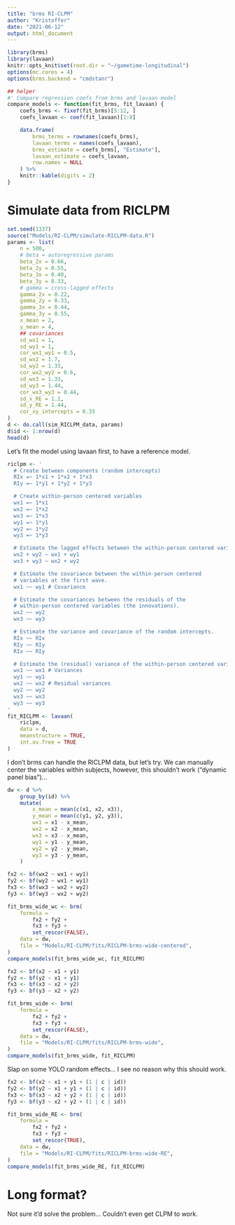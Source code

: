 ```yaml
---
title: "brms RI-CLPM"
author: "Kristoffer"
date: "2021-06-12"
output: html_document
---
```


```r
library(brms)
library(lavaan)
knitr::opts_knit$set(root.dir = "~/gametime-longitudinal")
options(mc.cores = 4)
options(brms.backend = "cmdstanr")

## helper
#' Compare regression coefs from brms and lavaan model
compare_models <- function(fit_brms, fit_lavaan) {
    coefs_brms <- fixef(fit_brms)[5:12, ]
    coefs_lavaan <- coef(fit_lavaan)[1:8]

    data.frame(
        brms_terms = rownames(coefs_brms), 
        lavaan_terms = names(coefs_lavaan),
        brms_estimate = coefs_brms[, "Estimate"],
        lavaan_estimate = coefs_lavaan,
        row.names = NULL
    ) %>%
    knitr::kable(digits = 2)
}

```


# Simulate data from RICLPM
```r
set.seed(1337)
source("Models/RI-CLPM/simulate-RICLPM-data.R")
params <- list(
    n = 500,
    # beta = autoregressive params
    beta_2x = 0.66,
    beta_2y = 0.55,
    beta_3x = 0.40,
    beta_3y = 0.33,
    # gamma = cross-lagged effects
    gamma_2x = 0.22,
    gamma_2y = 0.33,
    gamma_3x = 0.44,
    gamma_3y = 0.55,
    x_mean = 2,
    y_mean = 4,
    ## covariances
    sd_wx1 = 1,
    sd_wy1 = 1,
    cor_wx1_wy1 = 0.5,
    sd_wx2 = 1.7,
    sd_wy2 = 1.33,
    cor_wx2_wy2 = 0.6,
    sd_wx3 = 1.33,
    sd_wy3 = 1.44,
    cor_wx3_wy3 = 0.44,
    sd_x_RE = 1.2,
    sd_y_RE = 1.44,
    cor_xy_intercepts = 0.33
)
d <- do.call(sim_RICLPM_data, params)
d$id <- 1:nrow(d)
head(d)
```

Let's fit the model using lavaan first, to have a reference model.
```r
riclpm <- '
  # Create between components (random intercepts)
  RIx =~ 1*x1 + 1*x2 + 1*x3
  RIy =~ 1*y1 + 1*y2 + 1*y3

  # Create within-person centered variables
  wx1 =~ 1*x1
  wx2 =~ 1*x2
  wx3 =~ 1*x3
  wy1 =~ 1*y1
  wy2 =~ 1*y2
  wy3 =~ 1*y3

  # Estimate the lagged effects between the within-person centered variables.
  wx2 + wy2 ~ wx1 + wy1
  wx3 + wy3 ~ wx2 + wy2

  # Estimate the covariance between the within-person centered
  # variables at the first wave.
  wx1 ~~ wy1 # Covariance

  # Estimate the covariances between the residuals of the
  # within-person centered variables (the innovations).
  wx2 ~~ wy2
  wx3 ~~ wy3

  # Estimate the variance and covariance of the random intercepts.
  RIx ~~ RIx
  RIy ~~ RIy
  RIx ~~ RIy

  # Estimate the (residual) variance of the within-person centered variables.
  wx1 ~~ wx1 # Variances
  wy1 ~~ wy1
  wx2 ~~ wx2 # Residual variances
  wy2 ~~ wy2
  wx3 ~~ wx3
  wy3 ~~ wy3
'
fit_RICLPM <- lavaan(
    riclpm, 
    data = d, 
    meanstructure = TRUE, 
    int.ov.free = TRUE
) 
```


I don't brms can handle the RICLPM data, but let's try. We can manually center the variables within subjects, however, this shouldn't work ("dynamic panel bias")...

```r
dw <- d %>%
    group_by(id) %>%
    mutate(
        x_mean = mean(c(x1, x2, x3)),
        y_mean = mean(c(y1, y2, y3)),
        wx1 = x1 - x_mean,
        wx2 = x2 - x_mean,
        wx3 = x3 - x_mean,
        wy1 = y1 - y_mean,
        wy2 = y2 - y_mean,
        wy3 = y3 - y_mean,
    )
```

```r
fx2 <- bf(wx2 ~ wx1 + wy1)
fy2 <- bf(wy2 ~ wx1 + wy1)
fx3 <- bf(wx3 ~ wx2 + wy2)
fy3 <- bf(wy3 ~ wx2 + wy2)

fit_brms_wide_wc <- brm(
    formula =
        fx2 + fy2 +
        fx3 + fy3 +
        set_rescor(FALSE),
    data = dw,
    file = "Models/RI-CLPM/fits/RICLPM-brms-wide-centered",
)
compare_models(fit_brms_wide_wc, fit_RICLPM)
```

```r
fx2 <- bf(x2 ~ x1 + y1)
fy2 <- bf(y2 ~ x1 + y1)
fx3 <- bf(x3 ~ x2 + y2)
fy3 <- bf(y3 ~ x2 + y2)

fit_brms_wide <- brm(
    formula =
        fx2 + fy2 +
        fx3 + fy3 +
        set_rescor(FALSE),
    data = dw,
    file = "Models/RI-CLPM/fits/RICLPM-brms-wide",
)
compare_models(fit_brms_wide, fit_RICLPM)
```

Slap on some YOLO random effects... I see no reason why this should work.
```r
fx2 <- bf(x2 ~ x1 + y1 + (1 | c | id))
fy2 <- bf(y2 ~ x1 + y1 + (1 | c | id))
fx3 <- bf(x3 ~ x2 + y2 + (1 | c | id))
fy3 <- bf(y3 ~ x2 + y2 + (1 | c | id))

fit_brms_wide_RE <- brm(
    formula =
        fx2 + fy2 +
        fx3 + fy3 +
        set_rescor(TRUE),
    data = dw,
    file = "Models/RI-CLPM/fits/RICLPM-brms-wide-RE",
)
compare_models(fit_brms_wide_RE, fit_RICLPM)
```

# Long format?
Not sure it'd solve the problem... Couldn't even get CLPM to work.